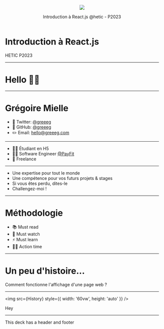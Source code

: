 

<Head>
  <title>
    🚀 Introduction à React.js — @greeeg
  </title>
</Head>

<Header>

<p style={{ marginLeft: 14, marginTop: 40, display: 'flex', flexDirection: 'row' }}>
  <img src={ReactLogo} style={{ width: 80, height: 'auto', marginRight: 0 }} />

  <div>
    <span style={{ display: 'block', fontSize: 24, fontWeight: '500', marginBottom: 4 }}> Introduction à React.js</span>
    <span style={{ display: 'block', fontSize: 16 }}>@hetic - P2023</span>
  </div>
</p>

</Header>

# Introduction à React.js

HETIC P2023

---

# Hello 💂‍♂️

---

# Grégoire Mielle

- 📣 Twitter: [@greeeg](https://twitter.com/greeeg)
- 🔬 GitHub: [@greeeg](https://github.com/greeeg)
- ✏️ Email: [hello@greeeg.com](mailto:hello@greeeg.com)

---

<Steps>

- 👨‍💻 Étudiant en H5
- 👨‍🚀 Software Engineer [@PayFit](https://payfit.com/en/)
- 💸 Freelance

</Steps>

---

<Steps>

- Une expertise pour tout le monde
- Une compétence pour vos futurs projets & stages
- Si vous êtes perdu, dites-le
- Challengez-moi !

</Steps>

---

# Méthodologie

- 📚 Must read
- 🍿 Must watch
- ⚡️ Must learn
- 👨‍🔬 Action time

---

<Steps>

  # Un peu d'histoire...
  Comment fonctionne l'affichage d'une page web ?

</Steps>

---


<img src={History} style={{ width: '60vw', height: 'auto' }} />

<FootNote>Hey</FootNote>

---

This deck has a header and footer